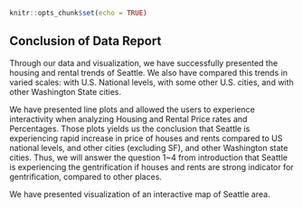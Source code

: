 

```r
knitr::opts_chunk$set(echo = TRUE)
```

## Conclusion of Data Report


Through our data and visualization, we have successfully presented the housing and rental trends of Seattle. 
We also have compared this trends in varied scales: with U.S. National levels, with some other U.S. cities, and with other Washington State cities. 

We have presented line plots and allowed the users to experience interactivity when analyzing Housing and Rental Price rates and Percentages. Those plots yields us the conclusion that Seattle is experiencing rapid increase in price of houses and rents compared to US national levels, and other cities (excluding SF), and other Washington state cities. Thus, we will answer the question 1~4 from introduction that Seattle is experiencing the gentrification if houses and rents are strong indicator for gentrification, compared to other places.  

We have presented visualization of an interactive map of Seattle area. 
